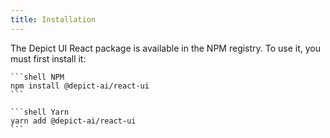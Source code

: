 ```yaml
---
title: Installation
---
```


The Depict UI React package is available in the NPM registry. To use it, you must first install it:

<CodeGroup>

    ```shell NPM
    npm install @depict-ai/react-ui
    ```

    ```shell Yarn
    yarn add @depict-ai/react-ui
    ```
</CodeGroup>
